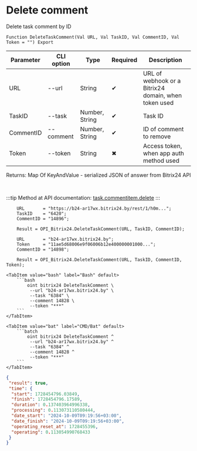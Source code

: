 ﻿---
sidebar_position: 5
description: Delete comment and other functions to work with Bitrix24 in the Open Integration Package, a free open-source integration library for 1C:Enterprise 8, OneScript and CLI
keywords: [1C, 1С, 1С:Enterprise, 1С:Enterprise 8.3, API, Integration, Services, Exchange, OneScript, CLI, Bitrix24]
---


# Delete comment
 Delete task comment by ID



`Function DeleteTaskComment(Val URL, Val TaskID, Val CommentID, Val Token = "") Export`

  | Parameter | CLI option | Type | Required | Description |
  |-|-|-|-|-|
  | URL | --url | String | &#x2714; | URL of webhook or a Bitrix24 domain, when token used |
  | TaskID | --task | Number, String | &#x2714; | Task ID |
  | CommentID | --comment | Number, String | &#x2714; | ID of comment to remove |
  | Token | --token | String | &#x2716; | Access token, when app auth method used |

  
  Returns:  Map Of KeyAndValue - serialized JSON of answer from Bitrix24 API

<br/>

:::tip
Method at API documentation: [task.commentitem.delete](https://dev.1c-bitrix.ru/rest_help/tasks/task/commentitem/delete.php)
:::
<br/>



```bsl title="1C:Enterprise/OneScript code example"
    URL       = "https://b24-ar17wx.bitrix24.by/rest/1/h0m...";
    TaskID    = "6420";
    CommentID = "14896";

    Result = OPI_Bitrix24.DeleteTaskComment(URL, TaskID, CommentID);

    URL       = "b24-ar17wx.bitrix24.by";
    Token     = "11ae5d68006e9f06006b12e400000001000...";
    CommentID = "14898";

    Result = OPI_Bitrix24.DeleteTaskComment(URL, TaskID, CommentID, Token);
```
 

 <Tabs>
  
    <TabItem value="bash" label="Bash" default>
        ```bash
            oint bitrix24 DeleteTaskComment \
             --url "b24-ar17wx.bitrix24.by" \
             --task "6384" \
             --comment 14828 \
             --token "***"
        ```
    </TabItem>
  
    <TabItem value="bat" label="CMD/Bat" default>
        ```batch
            oint bitrix24 DeleteTaskComment ^
             --url "b24-ar17wx.bitrix24.by" ^
             --task "6384" ^
             --comment 14828 ^
             --token "***"
        ```
    </TabItem>
</Tabs>


```json title="Result"
{
 "result": true,
 "time": {
  "start": 1728454796.03849,
  "finish": 1728454796.17589,
  "duration": 0.137403964996338,
  "processing": 0.113073110580444,
  "date_start": "2024-10-09T09:19:56+03:00",
  "date_finish": "2024-10-09T09:19:56+03:00",
  "operating_reset_at": 1728455396,
  "operating": 0.113054990768433
 }
}
```
